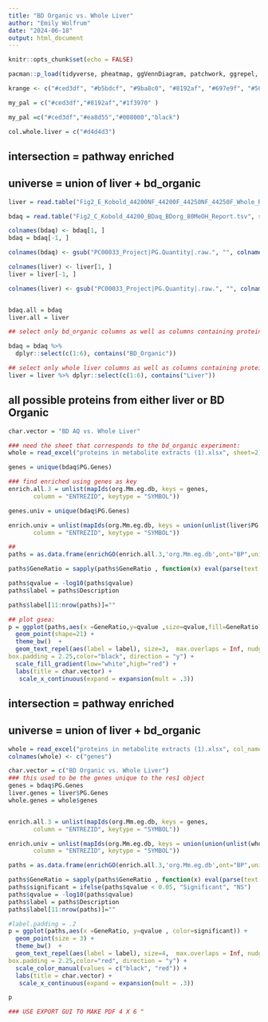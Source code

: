 ```yaml
---
title: "BD Organic vs. Whole Liver"
author: "Emily Wolfrum"
date: "2024-06-18"
output: html_document
---
```


```r

knitr::opts_chunk$set(echo = FALSE)


```

```r

pacman::p_load(tidyverse, pheatmap, ggVennDiagram, patchwork, ggrepel, ordinal, factoextra, data.table, limma, clusterProfiler, org.Mm.eg.db, readxl, ggforce)  

krange <- c("#ced3df", "#b5bdcf", "#9ba8c0", "#8192af", "#697e9f", "#506890", "#36507f", "#1f3970", "#04235e")

my_pal = c("#ced3df","#8192af","#1f3970" )

my_pal =c("#ced3df","#ea8d55","#008000","black")

col.whole.liver = c("#d4d4d3") 


```

## intersection = pathway enriched 

## universe = union of liver + bd_organic 

```r

liver = read.table("Fig2_E_Kobold_44200NF_44200F_44250NF_44250F_Whole_Report.tsv", sep = "\t", quote = "") 

bdaq = read.table("Fig2_C_Kobold_44200_BDaq_BDorg_80MeOH_Report.tsv", sep = "\t", quote = "") 

colnames(bdaq) <- bdaq[1, ]
bdaq = bdaq[-1, ]

colnames(bdaq) <- gsub("PC00033_Project|PG.Quantity|.raw.", "", colnames(bdaq))

colnames(liver) <- liver[1, ]
liver = liver[-1, ]

colnames(liver) <- gsub("PC00033_Project|PG.Quantity|.raw.", "", colnames(liver))


bdaq.all = bdaq 
liver.all = liver

```



```r

## select only bd_organic columns as well as columns containing protein description info  

bdaq = bdaq %>% 
  dplyr::select(c(1:6), contains("BD_Organic"))

## select only whole liver columns as well as columns containing protein description info  
liver = liver %>% dplyr::select(c(1:6), contains("Liver")) 

```

## all possible proteins from either liver or BD Organic 

```r

char.vector = "BD AQ vs. Whole Liver"

### need the sheet that corresponds to the bd_organic experiment: 
whole = read_excel("proteins in metabolite extracts (1).xlsx", sheet=2)

genes = unique(bdaq$PG.Genes) 

### find enriched using genes as key 
enrich.all.3 = unlist(mapIds(org.Mm.eg.db, keys = genes,
       column = "ENTREZID", keytype = "SYMBOL"))

genes.univ = unique(bdaq$PG.Genes) 

enrich.univ = unlist(mapIds(org.Mm.eg.db, keys = union(unlist(liver$PG.Genes), genes.univ),
       column = "ENTREZID", keytype = "SYMBOL"))

## 
paths = as.data.frame(enrichGO(enrich.all.3,'org.Mm.eg.db',ont="BP",universe = enrich.univ))

paths$GeneRatio = sapply(paths$GeneRatio , function(x) eval(parse(text = x)))

paths$qvalue = -log10(paths$qvalue)
paths$label = paths$Description

paths$label[11:nrow(paths)]=""

## plot gsea:
p = ggplot(paths,aes(x =GeneRatio,y=qvalue ,size=qvalue,fill=GeneRatio)) +
  geom_point(shape=21) +
  theme_bw()  +
  geom_text_repel(aes(label = label), size=3,  max.overlaps = Inf, nudge_x = 0.05, #label.padding = .2,
box.padding = 2.25,color="black", direction = "y") +
  scale_fill_gradient(low="white",high="red") +
  labs(title = char.vector) +
   scale_x_continuous(expand = expansion(mult = .3))

```

## intersection = pathway enriched 

## universe = union of liver + bd_organic 


```r

whole = read_excel("proteins in metabolite extracts (1).xlsx", col_names = FALSE, sheet=2)
colnames(whole) <- c("genes") 

char.vector = c("BD Organic vs. Whole Liver")
### this used to be the genes unique to the res1 object 
genes = bdaq$PG.Genes
liver.genes = liver$PG.Genes
whole.genes = whole$genes


enrich.all.3 = unlist(mapIds(org.Mm.eg.db, keys = genes,
       column = "ENTREZID", keytype = "SYMBOL"))

enrich.univ = unlist(mapIds(org.Mm.eg.db, keys = union(union(unlist(whole.genes), liver.genes), genes), 
       column = "ENTREZID", keytype = "SYMBOL"))

paths = as.data.frame(enrichGO(enrich.all.3,'org.Mm.eg.db',ont="BP",universe = enrich.univ, pvalueCutoff = 0.99)) ## RESUBMIT FORMATTING; REMOVE FILTER FOR P-VALS

paths$GeneRatio = sapply(paths$GeneRatio , function(x) eval(parse(text = x)))
paths$significant = ifelse(paths$qvalue < 0.05, "Significant", "NS")
paths$qvalue = -log10(paths$qvalue)
paths$label = paths$Description 
paths$label[11:nrow(paths)]=""

#label.padding = .2
p = ggplot(paths,aes(x =GeneRatio, y=qvalue , color=significant)) + 
  geom_point(size = 3) +
  theme_bw()  +
  geom_text_repel(aes(label = label), size=4,  max.overlaps = Inf, nudge_x = 0.05, 
box.padding = 2.25,color="red", direction = "y") + 
  scale_color_manual(values = c("black", "red")) + 
  labs(title = char.vector) + 
   scale_x_continuous(expand = expansion(mult = .3)) 

p

### USE EXPORT GUI TO MAKE PDF 4 X 6 " 



```




